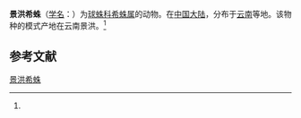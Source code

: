 {{Speciesbox
| name = 景洪希蛛
| status = 
| status_system = 
| image = 
| genus = Achaearanea
| species = jinghongensis
| authority = (Zhu, 1998)<ref name='id12950'>{{cite web| url =http://www.bioinfo.cn/db05/BjdwSpecies.php?action=view&id=12950| title =景洪希蛛| work =《中国动物物种编目数据库》| publisher =中国科学院微生物研究所| author =中国科学院动物研究所| accessdate =2009-04-28| deadurl =yes| archiveurl =https://web.archive.org/web/20160305030003/http://www.bioinfo.cn/db05/BjdwSpecies.php?action=view&id=12950| archivedate =2016-03-05}}</ref>
}}

'''景洪希蛛'''（[[学名|学名]]：{{lang|la|''Achaearanea jinghongensis''}}）为[[球蛛科|球蛛科]][[希蛛属|希蛛属]]的动物。在[[中国大陆|中国大陆]]，分布于[[云南|云南]]等地。该物种的模式产地在云南景洪。<ref name='id12950'/>

== 参考文献 ==
{{reflist}}

{{Wikispecies|Achaearanea jinghongensis}}

[[Category:希蛛属|景洪希蛛]]


{{蜘蛛小作品}}